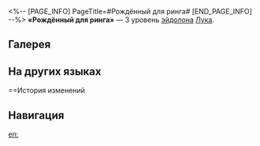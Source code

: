 <%-- [PAGE_INFO]
PageTitle=#Рождённый для ринга#
[END_PAGE_INFO] --%>
{{Эйдолон Инфобокс
|Название         = Рождённый для ринга
|Изображение      = Эйдолон Рождённый для ринга.png
|Персонаж         = Лука
|Уровень          = 3
|Длительность     = 
|Описание         = Уровень навыка повышается на 2, максимальный уровень - 15. Уровень таланта повышается на 2, максимальный уровень - 15.
|Свойство1        = 
|Масштабирование1 = 
}}
'''«Рождённый для ринга»''' — 3 уровень [[эйдолон]]а [[Лука]].

==Галерея==
{{Галерея|position=left|captionalign=center
|Персонаж Лука Эйдолон 3.png|Осколок Эйдолона
}}

==На других языках==
{{На других языках
|en   = Born for the Ring
|zhs  = 为擂台而生
|zht  = 為擂台而生
|ja   = リングに{{Rubi|立|た}}つため{{Rubi|生|う}}まれた{{Rubi|男|おとこ}}
|ko   = 링을 위해 태어난 자
|es   = Nacido para el ring
|fr   = Né pour l'arène
|ru   = Рождённый для ринга
|th   = Born for the Ring
|vi   = Sinh Ra Vì Võ Đài
|de   = Geboren für den Ring
|id   = Born for the Ring
|pt   = Nascido Para o Ringue
}}

==История изменений
{{История изменений|3.5}}

==Навигация==
{{Навык Навбокс|Лука}}

[[en:]]